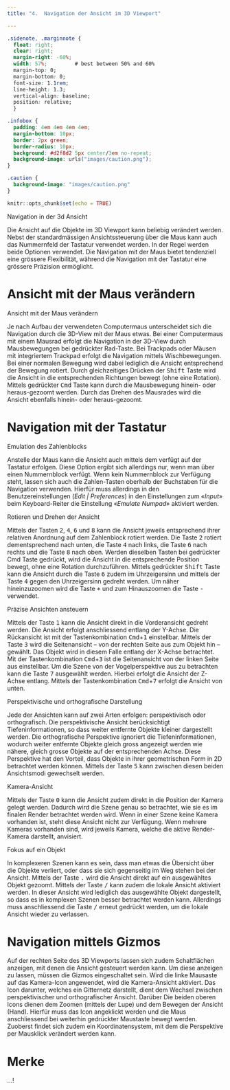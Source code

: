 ```yaml
---
title: "4.	Navigation der Ansicht im 3D Viewport"

---
```



```css
.sidenote, .marginnote { 
  float: right;
  clear: right;
  margin-right: -60%;
  width: 57%;         # best between 50% and 60%
  margin-top: 0;
  margin-bottom: 0;
  font-size: 1.1rem;
  line-height: 1.3;
  vertical-align: baseline;
  position: relative;
  }
```


````css
.infobox {
  padding: 4em 4em 4em 4em;
  margin-bottom: 10px;
  border: 2px green;
  border-radius: 10px;
  background: #d2f8d2 5px center/3em no-repeat; 
  background-image: urls("images/caution.png");
}

.caution {
  background-image: "images/caution.png"
}
````

```r
knitr::opts_chunk$set(echo = TRUE)
```


<div class="marginnote"> Navigation in der 3d Ansicht </div>

Die Ansicht auf die Objekte im 3D Viewport kann beliebig verändert werden. Nebst der standardmässigen Ansichtssteuerung über die Maus kann auch das Nummernfeld der Tastatur verwendet werden. In der Regel werden beide Optionen verwendet. Die Navigation mit der Maus bietet tendenziell eine grössere Flexibilität, während die Navigation mit der Tastatur eine grössere Präzision ermöglicht.


# Ansicht mit der Maus verändern

<div class="marginnote"> Ansicht mit der Maus verändern </div>

Je nach Aufbau der verwendeten Computermaus unterscheidet sich die Navigation durch die 3D-View mit der Maus etwas. Bei einer Computermaus mit einem Mausrad erfolgt die Navigation in der 3D-View durch Mausbewegungen bei gedrückter Rad-Taste. Bei Trackpads oder Mäusen mit integriertem Trackpad erfolgt die Navigation mittels Wischbewegungen. Bei einer normalen Bewegung wird dabei lediglich die Ansicht entsprechend der Bewegung rotiert. Durch gleichzeitiges Drücken der <kbd>Shift</kbd> Taste wird die Ansicht in die entsprechenden Richtungen bewegt (ohne eine Rotation). Mittels gedrückter <kbd>Cmd</kbd> Taste kann durch die Mausbewegung hinein- oder heraus-gezoomt werden. Durch das Drehen des Mausrades wird die Ansicht ebenfalls hinein- oder heraus-gezoomt.

# Navigation mit der Tastatur

<div class="marginnote"> Emulation des Zahlenblocks </div>

Anstelle der Maus kann die Ansicht auch mittels dem verfügt auf der Tastatur erfolgen. Diese Option ergibt sich allerdings nur, wenn man über einen Nummernblock verfügt. Wenn kein Nummernblock zur Verfügung steht, lassen sich auch die Zahlen-Tasten oberhalb der Buchstaben für die Navigation verwenden. Hierfür muss allerdings in den Benutzereinstellungen (*Edit | Preferences*) in den Einstellungen zum «*Input*» beim Keyboard-Reiter die Einstellung «*Emulate Numpad*» aktiviert werden.

<div class="marginnote"> Rotieren und Drehen der Ansicht </div>

Mittels der Tasten <kbd>2</kbd>, <kbd>4</kbd>, <kbd>6</kbd> und <kbd>8</kbd> kann die Ansicht jeweils entsprechend ihrer relativen Anordnung auf dem Zahlenblock rotiert werden. Die Taste <kbd>2</kbd> rotiert dementsprechend nach unten, die Taste <kbd>4</kbd> nach links, die Taste <kbd>6</kbd> nach rechts und die Taste <kbd>8</kbd> nach oben. Werden dieselben Tasten bei gedrückter <cbd>Cmd</kbd> Taste gedrückt, wird die Ansicht in die entsprechende Position bewegt, ohne eine Rotation durchzuführen. Mittels gedrückter <kbd>Shift</kbd> Taste kann die Ansicht durch die Taste <kbd>6</kbd> zudem im Uhrzeigersinn und mittels der Taste <kbd>4</kbd> gegen den Uhrzeigersinn gedreht werden. Um näher hineinzuzoomen wird die Taste <kbd>+</kbd> und zum Hinauszoomen die Taste <kbd>-</kbd> verwendet.

<div class="marginnote"> Präzise Ansichten ansteuern </div>

Mittels der Taste <kbd>1</kbd> kann die Ansicht direkt in die Vorderansicht gedreht werden. Die Ansicht erfolgt anschliessend entlang der Y-Achse. Die Rückansicht ist mit der Tastenkombination <kbd>Cmd</kbd>+<kbd>1</kbd> einstellbar. Mittels der Taste <kbd>3</kbd> wird die Seitenansicht – von der rechten Seite aus zum Objekt hin – gewählt. Das Objekt wird in diesem Falle entlang der X-Achse betrachtet. Mit der Tastenkombination <kbd>Cmd</kbd>+<kbd>3</kbd> ist die Seitenansicht von der linken Seite aus einstellbar. Um die Szene von der Vogelperspektive aus zu betrachten kann die Taste <kbd>7</kbd> ausgewählt werden. Hierbei erfolgt die Ansicht der Z-Achse entlang. Mittels der Tastenkombination <kbd>Cmd</kbd>+<kbd>7</kbd> erfolgt die Ansicht von unten.

<div class="marginnote"> Perspektivische und orthografische Darstellung </div>

Jede der Ansichten kann auf zwei Arten erfolgen: perspektivisch oder orthografisch. Die perspektivische Ansicht berücksichtigt Tiefeninformationen, so dass weiter entfernte Objekte kleiner dargestellt werden. Die orthografische Perspektive ignoriert die Tiefeninformationen, wodurch weiter entfernte Objekte gleich gross angezeigt werden wie nähere, gleich grosse Objekte auf der entsprechenden Achse. Diese Perspektive hat den Vorteil, dass Objekte in ihrer geometrischen Form in 2D betrachtet werden können. Mittels der Taste <kbd>5</kbd> kann zwischen diesen beiden Ansichtsmodi gewechselt werden.

<div class="marginnote"> Kamera-Ansicht </div>

Mittels der Taste <kbd>0</kbd> kann die Ansicht zudem direkt in die Position der Kamera gelegt werden. Dadurch wird die Szene genau so betrachtet, wie sie es im finalen Render betrachtet werden wird. Wenn in einer Szene keine Kamera vorhanden ist, steht diese Ansicht nicht zur Verfügung. Wenn mehrere Kameras vorhanden sind, wird jeweils Kamera, welche die aktive Render-Kamera darstellt, anvisiert.

<div class="marginnote"> Fokus auf ein Objekt </div>

In komplexeren Szenen kann es sein, dass man etwas die Übersicht über die Objekte verliert, oder dass sie sich gegenseitig im Weg stehen bei der Ansicht. Mittels der Taste <kbd>.</kbd> wird die Ansicht direkt auf ein ausgewähltes Objekt gezoomt. Mittels der Taste <kbd>/</kbd> kann zudem die lokale Ansicht aktiviert werden. In dieser Ansicht wird lediglich das ausgewählte Objekt dargestellt, so dass es in komplexen Szenen besser betrachtet werden kann. Allerdings muss anschliessend die Taste <kbd>/</kbd> erneut gedrückt werden, um die lokale Ansicht wieder zu verlassen.

# Navigation mittels Gizmos

Auf der rechten Seite des 3D Viewports lassen sich zudem Schaltflächen anzeigen, mit denen die Ansicht gesteuert werden kann. Um diese anzeigen zu lassen, müssen die Gizmos eingeschaltet sein. Wird die linke Mausaste auf das Kamera-Icon angewendet, wird die Kamera-Ansicht aktiviert. Das Icon darunter, welches ein Gitternetz darstellt, dient dem Wechsel zwischen perspektivischer und orthografischer Ansicht. Darüber Die beiden oberen Icons dienen dem Zoomen (mittels der Lupe) und dem Bewegen der Ansicht (Hand). Hierfür muss das Icon angeklickt werden und die Maus anschliessend bei weiterhin gedrückter Maustaste bewegt werden. Zuoberst findet sich zudem ein Koordinatensystem, mit dem die Perspektive per Mausklick verändert werden kann.



# Merke

...!